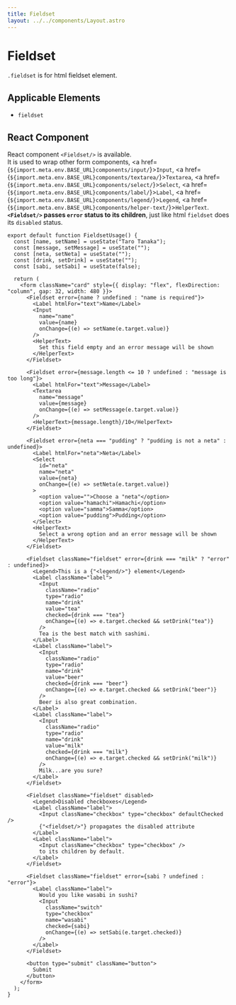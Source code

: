 ```yaml
---
title: Fieldset
layout: ../../components/Layout.astro
---
```



# Fieldset

`.fieldset` is for html fieldset element.

## Applicable Elements

- `fieldset`

## React Component

React component `<Fieldset/>` is available.  
It is used to wrap other form components, <a href={`${import.meta.env.BASE_URL}components/input/`}>`Input`</a>, <a href={`${import.meta.env.BASE_URL}components/textarea/`}>`Textarea`</a>,  <a href={`${import.meta.env.BASE_URL}components/select/`}>`Select`</a>, <a href={`${import.meta.env.BASE_URL}components/label/`}>`Label`</a>, <a href={`${import.meta.env.BASE_URL}components/legend/`}>`Legend`</a>, <a href={`${import.meta.env.BASE_URL}components/helper-text/`}>`HelperText`</a>.  
**`<Fieldset/>` passes `error` status to its children**, just like html `fieldset` does its `disabled` status.

<SamplePane filled>
<FieldsetUsage client:idle />
</SamplePane>

```tsx
export default function FieldsetUsage() {
  const [name, setName] = useState("Taro Tanaka");
  const [message, setMessage] = useState("");
  const [neta, setNeta] = useState("");
  const [drink, setDrink] = useState("");
  const [sabi, setSabi] = useState(false);

  return (
    <form className="card" style={{ display: "flex", flexDirection: "column", gap: 32, width: 480 }}>
      <Fieldset error={name ? undefined : "name is required"}>
        <Label htmlFor="text">Name</Label>
        <Input
          name="name"
          value={name}
          onChange={(e) => setName(e.target.value)}
        />
        <HelperText>
          Set this field empty and an error message will be shown
        </HelperText>
      </Fieldset>

      <Fieldset error={message.length <= 10 ? undefined : "message is too long"}>
        <Label htmlFor="text">Message</Label>
        <Textarea
          name="message"
          value={message}
          onChange={(e) => setMessage(e.target.value)}
        />
        <HelperText>{message.length}/10</HelperText>
      </Fieldset>

      <Fieldset error={neta === "pudding" ? "pudding is not a neta" : undefined}>
        <Label htmlFor="neta">Neta</Label>
        <Select
          id="neta"
          name="neta"
          value={neta}
          onChange={(e) => setNeta(e.target.value)}
        >
          <option value="">Choose a "neta"</option>
          <option value="hamachi">Hamachi</option>
          <option value="samma">Samma</option>
          <option value="pudding">Pudding</option>
        </Select>
        <HelperText>
          Select a wrong option and an error message will be shown
        </HelperText>
      </Fieldset>

      <Fieldset className="fieldset" error={drink === "milk" ? "error" : undefined}>
        <Legend>This is a {"<legend/>"} element</Legend>
        <Label className="label">
          <Input
            className="radio"
            type="radio"
            name="drink"
            value="tea"
            checked={drink === "tea"}
            onChange={(e) => e.target.checked && setDrink("tea")}
          />
          Tea is the best match with sashimi.
        </Label>
        <Label className="label">
          <Input
            className="radio"
            type="radio"
            name="drink"
            value="beer"
            checked={drink === "beer"}
            onChange={(e) => e.target.checked && setDrink("beer")}
          />
          Beer is also great combination.
        </Label>
        <Label className="label">
          <Input
            className="radio"
            type="radio"
            name="drink"
            value="milk"
            checked={drink === "milk"}
            onChange={(e) => e.target.checked && setDrink("milk")}
          />
          Milk...are you sure?
        </Label>
      </Fieldset>

      <Fieldset className="fieldset" disabled>
        <Legend>Disabled checkboxes</Legend>
        <Label className="label">
          <Input className="checkbox" type="checkbox" defaultChecked />
          {"<fieldset/>"} propagates the disabled attribute
        </Label>
        <Label className="label">
          <Input className="checkbox" type="checkbox" />
          to its children by default.
        </Label>
      </Fieldset>

      <Fieldset className="fieldset" error={sabi ? undefined : "error"}>
        <Label className="label">
          Would you like wasabi in sushi?
          <Input
            className="switch"
            type="checkbox"
            name="wasabi"
            checked={sabi}
            onChange={(e) => setSabi(e.target.checked)}
          />
        </Label>
      </Fieldset>

      <button type="submit" className="button">
        Submit
      </button>
    </form>
  );
}
```